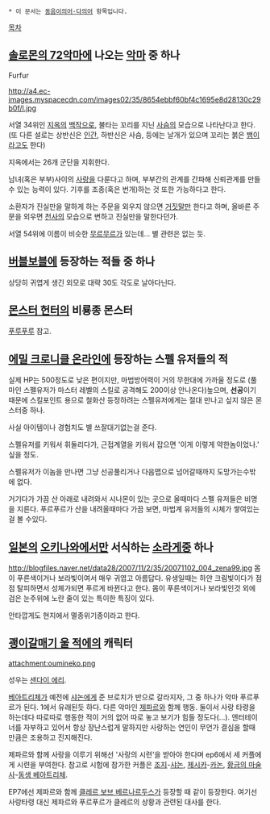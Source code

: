  * 이 문서는 [[동음이의어·다의어]] 항목입니다.

[[목차]]

== [[솔로몬의 72악마]]에 나오는 [[악마]] 중 하나 ==
Furfur

http://a4.ec-images.myspacecdn.com/images02/35/8654ebbf60bf4c1695e8d28130c29b0f/l.jpg

서열 34위인 [[지옥]]의 [[백작]]으로, 불타는 꼬리를 지닌 [[사슴]]의 모습으로 나타난다고 한다. (또 다른 설로는 상반신은 [[인간]], 하반신은 사슴, 등에는 날개가 있으며 꼬리는 붉은 [[뱀]]이라고도 한다)

지옥에서는 26개 군단을 지휘한다.

남녀(혹은 부부)사이의 [[사랑]]을 다룬다고 하며, 부부간의 관계를 간파해 신뢰관계를 만들 수 있는 능력이 있다. 기후를 조종(혹은 번개)하는 것 또한 가능하다고 한다.

소환자가 진실만을 말하게 하는 주문을 외우지 않으면 [[거짓말]]만 한다고 하며, 올바른 주문을 외우면 [[천사]]의 모습으로 변하고 진실만을 말한다던가.

서열 54위에 이름이 비슷한 [[무르무르]]가 있는데... 별 관련은 없는 듯.


== [[버블보블]]에 등장하는 적들 중 하나 ==
상당히 귀엽게 생긴 외모로 대략 30도 각도로 날아다닌다.


== [[몬스터 헌터]]의 비룡종 몬스터 ==
[[푸루푸루]] 참고.

== [[에밀 크로니클 온라인]]에 등장하는 스펠 유저들의 적 ==
실제 HP는 500정도로 낮은 편이지만, 마법방어력이 거의 무한대에 가까울 정도로 (풀마인 스펠유저가 마스터 레벨의 스킬로 공격해도 200이상 안나온다)높으며, '''선공'''이기 때문에 스킬포인트 용으로 철화산 등정하려는 스펠유저에게는 절대 만나고 싶지 않은 몬스터중 하나.

사실 아이템이나 경험치도 별 쓰잘대기없는걸 준다.

스펠유저를 키워서 휘둘리다가, 근접계열을 키워서 잡으면 '이게 이렇게 약한놈이었나.' 싶을 정도.

스펠유저가 이놈을 만나면 그냥 선공풀리거나 다음맵으로 넘어갈때까지 도망가는수밖에 없다.

거기다가 가끔 산 아래로 내려와서 시나몬이 있는 곳으로 올때마다 스펠 유저들은 비명을 지른다. 푸르푸르가 산을 내려올때마다 가끔 보면, 마법계 유저들의 시체가 쌓여있는 걸 볼 수있다.

== [[일본]]의 [[오키나와]]에서만 서식하는 [[소라게]]중 하나 ==
http://blogfiles.naver.net/data28/2007/11/2/35/20071102_004_zena99.jpg
몸이 푸른색이거나 보라빛이여서 매우 귀엽고 아름답다. 유생일때는 하얀 크림빛이다가 점점 탈피하면서 성체가되면 푸르게 바뀐다고 한다. 몸이 푸른색이거나 보라빛인것 외에 검은 눈주위에 노란 줄이 있는 특이한 특징이 있다.

안타깝게도 현지에서 멸종위기종이라고 한다.

== [[괭이갈매기 울 적에]]의 캐릭터 ==
attachment:oumineko.png

성우는 [[센다이 에리]].

[[베아트리체(괭이갈매기 울 적에)|베아트리체]]가 예전에 [[샤논(괭이갈매기 울 적에)|샤논]]에게 준 브로치가 반으로 갈라지자, 그 중 하나가 악마 푸르푸르가 된다. 1에서 유래된듯 하다. 다른 악마인 [[제파르]]와 함께 행동. 둘이서 사랑 타령을 하는데다 따로따로 행동한 적이 거의 없어 따로 놓고 보기가 힘들 정도다(...). 엔터테이너를 자부하고 있어서 항상 장난스럽게 말하지만 사랑하는 연인이 무언가 결심을 할때 만큼은 조용하고 진지해진다.

제파르와 함께 사랑을 이루기 위해선 '사랑의 시련'을 받아야 한다며 ep6에서 세 커플에게 시련을 부여한다. 참고로 시험에 참가한 커플은 [[우시로미야 조지|조지]]-[[샤논(괭이갈매기 울 적에)|샤논]], [[우시로미야 제시카|제시카]]-[[카논(괭이갈매기 울 적에)|카논]], [[우시로미야 배틀러|황금의 마술사]]-[[베아트리체(괭이갈매기 울 적에)|동생 베아트리체]].

EP7에선 제파르와 함께 [[클레르 보브 베르나르두스]]가 등장할 때 같이 등장한다. 여기선 사랑타령 대신 제파르와 푸르푸르가 클레르의 상황과 관련된 대사를 한다.
